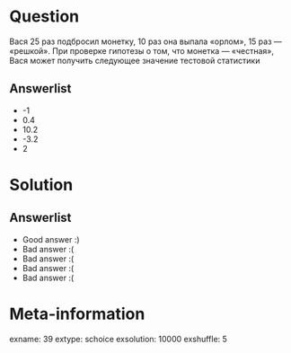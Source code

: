 Question
========
Вася 25 раз подбросил монетку, 10 раз она выпала «орлом», 15 раз — «решкой».
При проверке гипотезы о том, что монетка — «честная»,
Вася может получить следующее значение тестовой статистики



Answerlist
----------
*  -1
*  0.4
*  10.2
*  -3.2
*  2

Solution
========

Answerlist
----------
*  Good answer :)
*  Bad answer :(
*  Bad answer :(
*  Bad answer :(
*  Bad answer :(

Meta-information
================
exname: 39
extype: schoice
exsolution: 10000
exshuffle: 5
